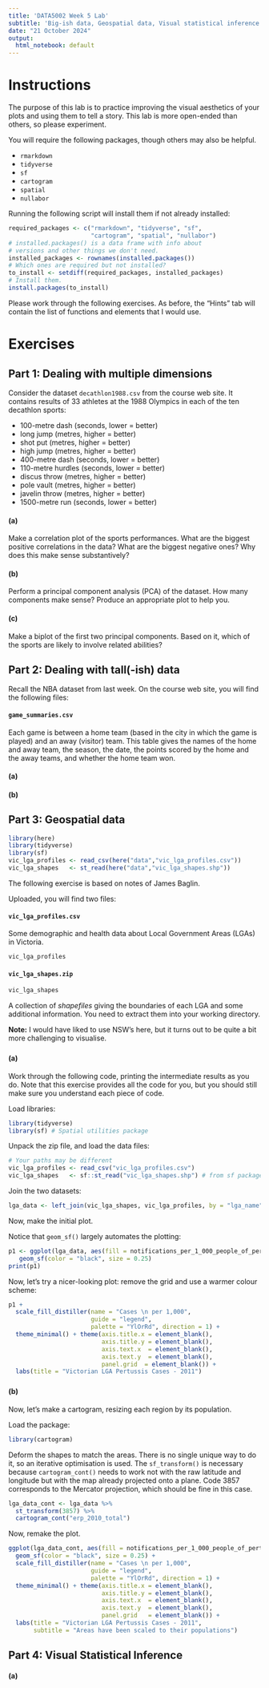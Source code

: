 ```yaml
---
title: 'DATA5002 Week 5 Lab'
subtitle: 'Big-ish data, Geospatial data, Visual statistical inference' 
date: "21 October 2024"
output:
  html_notebook: default
---
```


# Instructions

The purpose of this lab is to practice improving the visual aesthetics of your plots and using them to tell a story. This lab is more open-ended than others, so please experiment.

You will require the following packages, though others may also be helpful.

* `rmarkdown`
* `tidyverse`
* `sf`
* `cartogram`
* `spatial`
* `nullabor`

Running the following script will install them if not already installed:

```r
required_packages <- c("rmarkdown", "tidyverse", "sf", 
                       "cartogram", "spatial", "nullabor")
# installed.packages() is a data frame with info about 
# versions and other things we don't need.
installed_packages <- rownames(installed.packages()) 
# Which ones are required but not installed?
to_install <- setdiff(required_packages, installed_packages)
# Install them.
install.packages(to_install) 
```

Please work through the following exercises. As before, the "Hints" tab will contain the list of functions and elements that I would use.

# Exercises

## Part 1: Dealing with multiple dimensions

Consider the dataset `decathlon1988.csv` from the course web site. It contains results of 33 athletes at the 1988 Olympics in each of the ten decathlon sports: 
  
* 100-metre dash (seconds, lower = better)
* long jump (metres, higher = better)
* shot put (metres, higher = better)
* high jump (metres, higher = better)
* 400-metre dash (seconds, lower = better)
* 110-metre hurdles (seconds, lower = better)
* discus throw (metres, higher = better)
* pole vault (metres, higher = better)
* javelin throw (metres, higher = better)
* 1500-metre run (seconds, lower = better)

  
#### **(a)**
  
Make a correlation plot of the sports performances. What are the biggest positive correlations in the data? What are the biggest negative ones? Why does this make sense substantively?
  



#### **(b)**

Perform a principal component analysis (PCA) of the dataset. How many components make sense? Produce an appropriate plot to help you.

  
  
#### **(c)**
  
Make a biplot of the first two principal components. Based on it, which of the sports are likely to involve related abilities?
  



## Part 2: Dealing with tall(-ish) data


Recall the NBA dataset from last week. On the course web site, you will find the following files:

#### `game_summaries.csv`


Each game is between a home team (based in the city in which the game is played) and an away (visitor) team. This table gives the names of the home and away team, the season, the date, the points scored by the home and the away teams, and whether the home team won.


#### **(a)**




#### **(b)**


## Part 3: Geospatial data
```r
library(here)
library(tidyverse)
library(sf)
vic_lga_profiles <- read_csv(here("data","vic_lga_profiles.csv"))
vic_lga_shapes   <- st_read(here("data","vic_lga_shapes.shp"))
```
The following exercise is based on notes of James Baglin.

Uploaded, you will find two files:

#### `vic_lga_profiles.csv`

Some demographic and health data about Local Government Areas (LGAs) in Victoria.

```r
vic_lga_profiles
```

#### `vic_lga_shapes.zip`

```r
vic_lga_shapes
```

A collection of *shapefiles* giving the boundaries of each LGA and some additional information. You need to extract them into your working directory.

**Note:** I would have liked to use NSW's here, but it turns out to be quite a bit more challenging to visualise.

### {.tabset}

#### **(a)**

Work through the following code, printing the intermediate results as you do.
Note that this exercise provides all the code for you, but you should still make sure you understand each piece of code.

Load libraries:
```r
library(tidyverse)
library(sf) # Spatial utilities package
```

Unpack the zip file, and load the data files:
```r
# Your paths may be different
vic_lga_profiles <- read_csv("vic_lga_profiles.csv")
vic_lga_shapes   <- sf::st_read("vic_lga_shapes.shp") # from sf package
```

Join the two datasets:
```r
lga_data <- left_join(vic_lga_shapes, vic_lga_profiles, by = "lga_name")
```

Now, make the initial plot. 

Notice that `geom_sf()` largely automates the plotting: 
```r
p1 <- ggplot(lga_data, aes(fill = notifications_per_1_000_people_of_pertussis)) + 
   geom_sf(color = "black", size = 0.25)
print(p1)
```

Now, let's try a nicer-looking plot: remove the grid and use a warmer colour scheme:
```r
p1 +
  scale_fill_distiller(name = "Cases \n per 1,000",
                       guide = "legend",
                       palette = "YlOrRd", direction = 1) +
  theme_minimal() + theme(axis.title.x = element_blank(),
                          axis.title.y = element_blank(),
                          axis.text.x  = element_blank(),
                          axis.text.y  = element_blank(),
                          panel.grid  = element_blank()) + 
  labs(title = "Victorian LGA Pertussis Cases - 2011")
```

### {.tabset}

#### **(b)**

Now, let's make a cartogram, resizing each region by its population.

Load the package:
```r
library(cartogram)
```

Deform the shapes to match the areas. There is no single unique way to do it, so an iterative optimisation is used. The `sf_transform()` is necessary because `cartogram_cont()` needs to work not with the raw latitude and longitude but with the map already projected onto a plane. Code 3857 corresponds to the Mercator projection, which should be fine in this case.
```r
lga_data_cont <- lga_data %>%
  st_transform(3857) %>%
  cartogram_cont("erp_2010_total")
```

Now, remake the plot.
```r
ggplot(lga_data_cont, aes(fill = notifications_per_1_000_people_of_pertussis)) + 
  geom_sf(color = "black", size = 0.25) +
  scale_fill_distiller(name = "Cases \n per 1,000",
                       guide = "legend",
                       palette = "YlOrRd", direction = 1) +
  theme_minimal() + theme(axis.title.x = element_blank(),
                          axis.title.y = element_blank(),
                          axis.text.x  = element_blank(),
                          axis.text.y  = element_blank(),
                          panel.grid   = element_blank()) + 
  labs(title = "Victorian LGA Pertussis Cases - 2011",
       subtitle = "Areas have been scaled to their populations")
```
<!-- END HINT -->

## Part 4: Visual Statistical Inference


#### **(a)**



